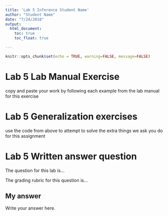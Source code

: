 ```yaml
---
title: 'Lab 5 Inference Student Name'
author: "Student Name"
date: "7/24/2018"
output: 
  html_document:
    toc: true
    toc_float: true

---
```


```r
knitr::opts_chunk$set(echo = TRUE, warning=FALSE, message=FALSE)
```

# Lab 5 Lab Manual Exercise

copy and paste your work by following each example from the lab manual for this exercise

# Lab 5 Generalization exercises

use the code from above to attempt to solve the extra things we ask you do for this assignment

# Lab 5 Written answer question

The question for this lab is...

The grading rubric for this question is...

## My answer

Write your answer here.
